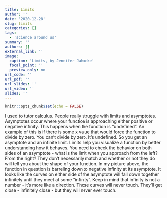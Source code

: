 ```yaml
---
title: Limits
author: ''
date: '2020-12-28'
slug: limits
categories: []
tags:
  - 'science around us'
summary: ''
authors: []
external_link: ''
image:
  caption: 'Limits, by Jennifer Jahncke'
  focal_point: ''
  preview_only: no
url_code: ''
url_pdf: ''
url_slides: ''
url_video: ''
slides: ''
---
```


```r
knitr::opts_chunk$set(echo = FALSE)
```

I used to tutor calculus. People really struggle with limits and asymptotes. Asymptotes occur where your function is approaching either positive or negative infinity. This happens when the function is "undefined". An example of this is if there is some x value that would force the function to divide by zero. You can't divide by zero. It's undefined. So you get an asymptote and an infinite limit. Limits help you visualize a function by better understanding how it behaves. You need to check the behavior on both sides of an asymptote - what is the limit when you approach from the left? From the right? They don't necessarily match and whether or not they do will tell you about the shape of your function. In my picture above, the function in question is barreling down to negative infinity at its asymptote. It looks like the curves on either side of the asymptote will fall down together infinitely until they meet at some "infinity". Keep in mind that infinity is not a number - it's more like a direction. Those curves will never touch. They'll get close - infinitely close - but they will never ever touch.
